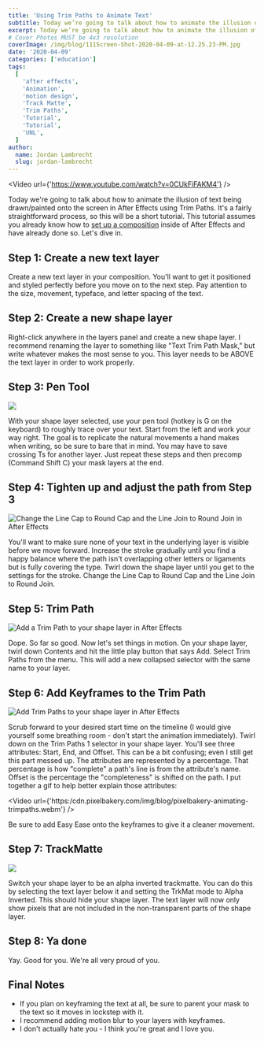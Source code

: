 ```yaml
---
title: 'Using Trim Paths to Animate Text'
subtitle: Today we’re going to talk about how to animate the illusion of text being drawn/painted onto the screen in After Effects using Trim Paths.
excerpt: Today we’re going to talk about how to animate the illusion of text being drawn/painted onto the screen in After Effects using Trim Paths.
# Cover Photos MUST be 4x3 resolution
coverImage: /img/blog/111Screen-Shot-2020-04-09-at-12.25.23-PM.jpg
date: '2020-04-09'
categories: ['education']
tags:
  [
    'after effects',
    'Animation',
    'motion design',
    'Track Matte',
    'Trim Paths',
    'Tutorial',
    'Tutorial',
    'UNL',
  ]
author:
  name: Jordan Lambrecht
  slug: jordan-lambrecht
---
```


<Video url={'https://www.youtube.com/watch?v=0CUkFiFAKM4'} />

Today we're going to talk about how to animate the illusion of text being drawn/painted onto the screen in After Effects using Trim Paths. It's a fairly straightforward process, so this will be a short tutorial. This tutorial assumes you already know how to [set up a composition](https://pixelbakery.com/recipes/class-tutorial-prepping-character-joints) inside of After Effects and have already done so. Let's dive in.

## Step 1: Create a new text layer

Create a new text layer in your composition. You'll want to get it positioned and styled perfectly before you move on to the next step. Pay attention to the size, movement, typeface, and letter spacing of the text.

## Step 2: Create a new shape layer

Right-click anywhere in the layers panel and create a new shape layer. I recommend renaming the layer to something like "Text Trim Path Mask," but write whatever makes the most sense to you. This layer needs to be ABOVE the text layer in order to work properly.

## Step 3: Pen Tool

![](https://cdn.pixelbakery.com/img/blog/Screen-Shot-2020-04-09-at-2.23.40-PM.jpg)

With your shape layer selected, use your pen tool (hotkey is G on the keyboard) to roughly trace over your text. Start from the left and work your way right. The goal is to replicate the natural movements a hand makes when writing, so be sure to bare that in mind. You may have to save crossing Ts for another layer. Just repeat these steps and then precomp (Command Shift C) your mask layers at the end.

## Step 4: Tighten up and adjust the path from Step 3

![Change the Line Cap to Round Cap and the Line Join to Round Join in After Effects](https://cdn.pixelbakery.com/img/blog/Screen-Shot-2020-04-09-at-1.19.20-PM.jpg)

You'll want to make sure none of your text in the underlying layer is visible before we move forward. Increase the stroke gradually until you find a happy balance where the path isn't overlapping other letters or ligaments but is fully covering the type. Twirl down the shape layer until you get to the settings for the stroke. Change the Line Cap to Round Cap and the Line Join to Round Join.

## Step 5: Trim Path

![Add a Trim Path to your shape layer in After Effects](https://cdn.pixelbakery.com/img/blog/Screen-Shot-2020-04-09-at-1.22.16-PM.jpg)

Dope. So far so good. Now let's set things in motion. On your shape layer, twirl down Contents and hit the little play button that says Add. Select Trim Paths from the menu. This will add a new collapsed selector with the same name to your layer.

## Step 6: Add Keyframes to the Trim Path

![Add Trim Paths to your shape layer in After Effects](https://cdn.pixelbakery.com/img/blog/Screen-Shot-2020-04-09-at-2.39.22-PM-1920x416.jpg)

Scrub forward to your desired start time on the timeline (I would give yourself some breathing room - don't start the animation immediately). Twirl down on the Trim Paths 1 selector in your shape layer. You'll see three attributes: Start, End, and Offset. This can be a bit confusing; even I still get this part messed up. The attributes are represented by a percentage. That percentage is how "complete" a path's line is from the attribute's name. Offset is the percentage the "completeness" is shifted on the path. I put together a gif to help better explain those attributes:

<Video url={'https:/cdn.pixelbakery.com/img/blog/pixelbakery-animating-trimpaths.webm'} />

Be sure to add Easy Ease onto the keyframes to give it a cleaner movement.

## Step 7: TrackMatte

![](https://cdn.pixelbakery.com/img/blog/Screen-Shot-2020-04-09-at-2.22.21-PM.jpg)

Switch your shape layer to be an alpha inverted trackmatte. You can do this by selecting the text layer below it and setting the TrkMat mode to Alpha Inverted. This should hide your shape layer. The text layer will now only show pixels that are not included in the non-transparent parts of the shape layer.

## Step 8: Ya done

Yay. Good for you. We're all very proud of you.

## Final Notes

- If you plan on keyframing the text at all, be sure to parent your mask to the text so it moves in lockstep with it.
- I recommend adding motion blur to your layers with keyframes.
- I don't actually hate you - I think you're great and I love you.
